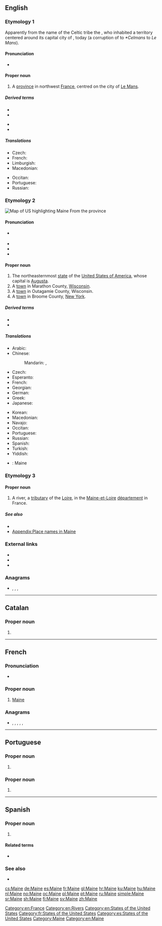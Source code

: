{{also|maine|máine|mâine}}
==English==
{{wikipedia|dab=Maine (disambiguation)|Maine}}

===Etymology 1===
{{wikipedia|Maine (province)}}
Apparently from the name of the Celtic tribe the {{m|fr|aulerci cenomanni}}, who inhabited a territory centered around its capital city of {{m|fr|Vindinon||white place}}, today {{m|fr|le Mans}} (a corruption of {{m|fro|Cenomannis}} to ''*Celmans'' to ''Le Mans'').

====Pronunciation====
* {{IPA|/mɛːn/|lang=en}}

====Proper noun====
{{en-proper noun}}

# A [[province]] in northwest [[France]], centred on the city of [[Le Mans]].

=====Derived terms=====
{{der-top}}
* {{l|en|Bas-Maine}}
* {{l|en|Haut-Maine}}
{{der-mid}}
* {{l|en|Mainiot}}
* {{l|en|Mainiote}}
{{der-bottom}}

=====Translations=====
{{trans-top|province in France}}
* Czech: {{t+|cs|Maine}}
* French: {{t+|fr|Maine|m}}
* Limburgish: {{t|li|Meen}}
* Macedonian: {{t|mk|Мен|m|tr=Men}}
{{trans-mid}}
* Occitan: {{t+|oc|Maine|m}}
* Portuguese: {{t+|pt|Maine|f}}
* Russian: {{t+|ru|Мен|m}}
{{trans-bottom}}

===Etymology 2===
{{wikipedia|Maine|Maine (US state)}}
[[Image:Map of USA highlighting Maine.png|thumb|right|Map of US highlighting Maine]]
From the {{etyl|fr|en}} province

====Pronunciation====
* {{a|UK|US}} {{IPA|/meɪn/|lang=en}}
* {{audio|en-us-Maine.ogg|Audio (US)|lang=en}}
* {{rhymes|eɪn|lang=en}}
* {{homophones|lang=en|main|mane}}

====Proper noun====
{{en-proper noun}}

# The northeasternmost [[state]] of the [[United States of America]], whose capital is [[Augusta]].
# A [[town]] in Marathon County, [[Wisconsin]].
# A [[town]] in Outagamie County, Wisconsin.
# A [[town]] in Broome County, [[New York]].

=====Derived terms=====
* {{l|en|Mainer}}
* {{l|en|ME}}

=====Translations=====
{{trans-top|US State}}
* Arabic: {{t|ar|مِين|m}}
* Chinese:
*: Mandarin: {{t+|cmn|緬因州|sc=Hani}}, {{t+|cmn|缅因州|tr=Miǎnyīn-zhōu|sc=Hani}}
* Czech: {{t+|cs|Maine}}
* Esperanto: {{t|eo|Majno}}
* French: {{t+|fr|Maine|m}}
* Georgian: {{t|ka|მენი|sc=Geor}}
* German: {{t+|de|Maine|n}} {{qualifier|[[US-Bundesstaat]]}}
* Greek: {{t+|el|Μέιν|n}}
* Japanese: {{t|ja|メイン州|tr=Mein-shū}}
{{trans-mid}}
* Korean: {{t|ko|메인 주|tr=Mein-chu|sc=Hang}}
* Macedonian: {{t|mk|Мејн|m|tr=Mejn}}
* Navajo: {{t|nv|Méíin hahoodzo}}
* Occitan: {{t+|oc|Maine|m}}
* Portuguese: {{t+|pt|Maine|m}}
* Russian: {{t+|ru|Мэн|m}}
* Spanish: {{t+|es|Maine}}
* Turkish: {{t|tr|Maine}}
* Yiddish: {{t|yi|מעין}}
{{trans-bottom}}

{{checktrans-top}}
{{trans-mid}}
* {{ttbc|es}}: Maine
{{trans-bottom}}

===Etymology 3===
{{wikipedia|Maine (river)}}

====Proper noun====
{{en-proper noun}}

# A river, a [[tributary]] of the [[Loire]], in the [[Maine-et-Loire]] [[département]] in France.

=====See also=====
* {{l|en|Maine-et-Loire}}
* [[Appendix:Place names in Maine]]

===External links===
* {{pedialite|Maine, Marathon County, Wisconsin}}
* {{pedialite|Maine, Outagamie County, Wisconsin}}
* {{pedialite|Maine, New York}}

===Anagrams===
* {{l|en|amine}}, {{l|en|anime}}, {{l|en|animé}}, {{l|en|minae}}

[[Category:en:France]]
[[Category:en:Rivers]]
[[Category:en:States of the United States]]

----

==Catalan==

===Proper noun===
{{ca-proper noun}}

# {{l|en|Maine}}
----
==French==

===Pronunciation===
* {{audio|Fr-Maine.oga|Audio|lang=fr}}

===Proper noun===
{{fr-proper noun}}

# [[Maine#English|Maine]]

===Anagrams===
* {{l|fr|anime}}, {{l|fr|animé}}, {{l|fr|en ami}}, {{l|fr|manie}}, {{l|fr|manié}}, {{l|fr|menai}}

[[Category:fr:States of the United States]]

----

==Portuguese==

===Proper noun===
{{pt-proper noun|f}}

# {{place|pt|province|c/France|t1=Maine}}

===Proper noun===
{{pt-proper noun|m}}

# {{place|pt|state|c/United States|t1=Maine}}

----

==Spanish==

===Proper noun===
{{es-proper noun}}

# {{l|en|Maine}}

====Related terms====
* {{l|es|mainés}}

===See also===
* {{pedialite|lang=es}}

[[Category:es:States of the United States]]
[[Category:Maine]]
[[Category:en:Maine]]

[[cs:Maine]]
[[de:Maine]]
[[es:Maine]]
[[fr:Maine]]
[[gl:Maine]]
[[hr:Maine]]
[[ku:Maine]]
[[hu:Maine]]
[[nl:Maine]]
[[no:Maine]]
[[oc:Maine]]
[[pl:Maine]]
[[pt:Maine]]
[[ru:Maine]]
[[simple:Maine]]
[[sr:Maine]]
[[sh:Maine]]
[[fi:Maine]]
[[sv:Maine]]
[[zh:Maine]]